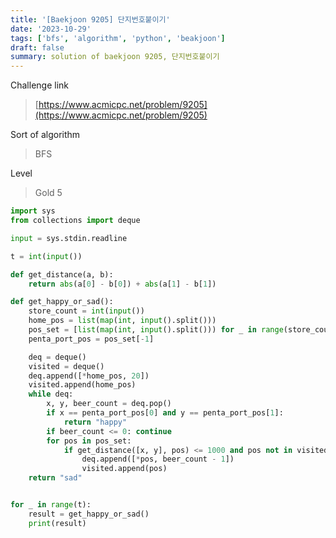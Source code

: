 ```yaml
---
title: '[Baekjoon 9205] 단지번호붙이기'
date: '2023-10-29'
tags: ['bfs', 'algorithm', 'python', 'beakjoon']
draft: false
summary: solution of baekjoon 9205, 단지번호붙이기
---
```


Challenge link

> [https://www.acmicpc.net/problem/9205](https://www.acmicpc.net/problem/9205)

Sort of algorithm

> BFS

Level

> Gold 5

```python
import sys
from collections import deque

input = sys.stdin.readline

t = int(input())

def get_distance(a, b):
    return abs(a[0] - b[0]) + abs(a[1] - b[1])

def get_happy_or_sad():
    store_count = int(input())
    home_pos = list(map(int, input().split()))
    pos_set = [list(map(int, input().split())) for _ in range(store_count + 1)]
    penta_port_pos = pos_set[-1]

    deq = deque()
    visited = deque()
    deq.append([*home_pos, 20])
    visited.append(home_pos)
    while deq:
        x, y, beer_count = deq.pop()
        if x == penta_port_pos[0] and y == penta_port_pos[1]:
            return "happy"
        if beer_count <= 0: continue
        for pos in pos_set:
            if get_distance([x, y], pos) <= 1000 and pos not in visited:
                deq.append([*pos, beer_count - 1])
                visited.append(pos)
    return "sad"


for _ in range(t):
    result = get_happy_or_sad()
    print(result)

```
